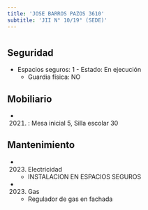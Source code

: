 ```yaml
---
title: 'JOSE BARROS PAZOS 3610'
subtitle: 'JII N° 10/19° (SEDE)'
---
```


#


## Seguridad

*  Espacios seguros: 1 - Estado: En ejecución 
    + Guardia física: NO





## Mobiliario

*  (2021) : Mesa inicial 5, Silla escolar 30 





## Mantenimiento

*  (2023) Electricidad 
    + INSTALACION EN ESPACIOS SEGUROS

*  (2023) Gas 
    + Regulador de gas en fachada



